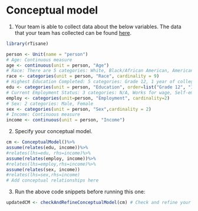 # Conceptual model

1. Your team is able to collect data about the below variables. The data that your team has collected can be found [here](https://homes.cs.washington.edu/~emjun/income_final.csv).

```r
library(rTisane)

person <- Unit(name = "person")
# Age: Continuous measure
age <- continuous(unit = person, "Age")
# Race: There are 5 categories: White, Black/African American, American Indian or Alaska Native, Asian or Pacific Islander, Mixed Race
race <- categories(unit = person, "Race", cardinality = 9)
# Highest Education Completed: 5 categories: Grade 12, 1 year of college, 2 years of college, 4 years of college, 5+ years of colleges
edu <- categories(unit = person, "Education", order=list("Grade 12", "1 year of college", "2 years of college", "4 years of college", "5+ years of college"))
# Current Employment Status: 3 categories: N/A, Works for wage, Self-employed
employ <- categories(unit=person, "Employment", cardinality=2)
# Sex: 2 categories: Male, Female
sex <- categories(unit = person, "Sex",cardinality = 2)
# Income: Continuous measure
income <- continuous(unit = person, "Income")
```

2. Specify your conceptual model. 
```r

cm <- ConceptualModel()%>%
assume(relates(edu, income))%>%
#relates(lhs=edu, rhs=income)%>%
assume(relates(employ, income))%>%
#relates(lhs=employ,rhs=income)%>%
assume(relates(sex, income))
#relates(lhs=sex,rhs=income)
# Add conceptual relationships here
```


3. Run the above code snippets before running this one:
```r
updatedCM <- checkAndRefineConceptualModel(cm) # Check and refine your conceptual model
```

